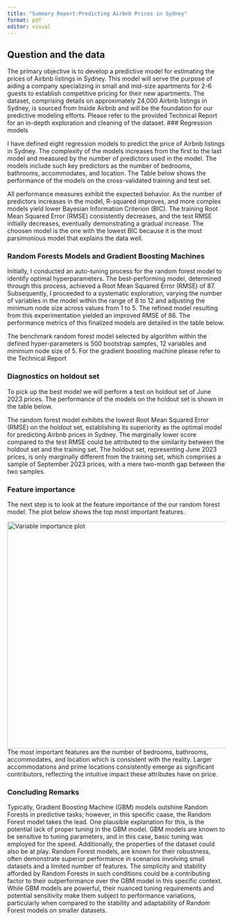 ```yaml
---
title: "Summary Report:Predicting Airbnb Prices in Sydney"
format: pdf
editor: visual
---
```


## Question and the data
The primary objective is to develop a predictive model for estimating the prices of Airbnb listings in Sydney. This model will serve the purpose of aiding a company specializing in small and mid-size apartments for 2-6 guests to establish competitive pricing for their new apartments. The dataset, comprising details on approximately 24,000 Airbnb listings in Sydney, is sourced from Inside Airbnb and will be the foundation for our predictive modeling efforts. Please refer to the provided Technical Report for an in-depth exploration and cleaning of the dataset.
### Regression models

I have defined eight regression models to predict the price of Airbnb listings in Sydney. The complexity of the models increases from the first to the last model and measured by the number of predictors used in the model. The models include such key predictors as the number of bedrooms, bathrooms, accommodates, and location. The Table below shows the performance of the models on the cross-validated training and test set.

```{=tex}
\begin{table}[ht]
\caption{Comparing model fit measures} 
\centering 
\begin{tabular}{lrrrrr}
  \toprule
Model & N predictors & R-squared & BIC & Training RMSE & Test RMSE \\ 
  \midrule
(1) & 1 & 0.28 & 181728 & 104.65 & 104.65 \\ 
  (2) & 6 & 0.37 & 179812 & 98.00 & 98.02 \\ 
  (3) & 50 & 0.45 & 178186 & 91.49 & 91.79 \\ 
  (4) & 53 & 0.45 & 178010 & 90.86 & 91.20 \\ 
  (5) & 232 & 0.49 & 178806 & 88.00 & 89.50 \\ 
  (6) & 241 & 0.49 & 178814 & 87.77 & 89.34 \\ 
  (7) & 255 & 0.50 & 178649 & 86.89 & 88.57 \\ 
  (8) & 336 & 0.51 & 179256 & 86.32 & 88.80 \\ 
   \bottomrule
\end{tabular}
\end{table}
```
All performance measures exhibit the expected behavior. As the number of predictors increases in the model, R-squared improves, and more complex models yield lower Bayesian Information Criterion (BIC). The training Root Mean Squared Error (RMSE) consistently decreases, and the test RMSE initially decreases, eventually demonstrating a gradual increase. The choosen model is the one with the lowest BIC because it is the most parsimonious model that explains the data well.

### Random Forests Models and Gradient Boosting Machines

Initially, I conducted an auto-tuning process for the random forest model to identify optimal hyperparameters. The best-performing model, determined through this process, achieved a Root Mean Squared Error (RMSE) of 87. Subsequently, I proceeded to a systematic exploration, varying the number of variables in the model within the range of 8 to 12 and adjusting the minimum node size across values from 1 to 5. The refined model resulting from this experimentation yielded an improved RMSE of 86. The performance metrics of this finalized models are detailed in the table below.

```{=tex}
\begin{table}[ht]
\caption{Random forest RMSE by tuning parameters}
\centering
\begin{tabular}[t]{r|r|r|r}
\hline
\multicolumn{1}{c|}{ } & \multicolumn{3}{c}{vars} \\
\cline{2-4}
nodes & 8 & 10 & 12\\
\hline
5 & 86.1 & 86.1 & 86.0\\
\hline
10 & 86.2 & 86.2 & 86.1\\
\hline
15 & 86.3 & 86.2 & 86.2\\
\hline
\end{tabular}
\end{table}
```
The benchmark random forest model selected by algorithm within the defined hyper-parameters is 500 bootstrap samples, 12 variables and minimum node size of 5. For the gradient boosting machine please refer to the Technical Report

### Diagnostics on holdout set

To pick up the best model we will perform a test on holdout set of June 2023 prices. The performance of the models on the holdout set is shown in the table below.

```{=tex}
\begin{table}[ht]
\caption{Predictive Performance of the models}
\centering
\begin{tabular}{lr}
\toprule
  & Holdout RMSE\\
\midrule
OLS & 90.3\\
Random forest & 73.8\\
GBM (basic tuning) & 82.3\\
\bottomrule
\end{tabular}
\end{table}
```

The random forest model exhibits the lowest Root Mean Squared Error (RMSE) on the holdout set, establishing its superiority as the optimal model for predicting Airbnb prices in Sydney. The marginally lower score compared to the test RMSE could be attributed to the similarity between the holdout set and the training set. The holdout set, representing June 2023 prices, is only marginally different from the training set, which comprises a sample of September 2023 prices, with a mere two-month gap between the two samples. 

### Feature importance

The next step is to look at the feature importance of the our random forest model. The plot below shows the top most important features.

![Variable importance plot](graphs/feature_import_plot.png){fig-align="center" width="523"}
The most important features are the number of bedrooms, bathrooms, accommodates, and location which is consistent with the reality. Larger accommodations and prime locations consistently emerge as significant contributors, reflecting the intuitive impact these attributes have on price.

### Concluding Remarks

Typically, Gradient Boosting Machine (GBM) models outshine Random Forests in predictive tasks; however, in this specific caase, the Random Forest model takes the lead. One plausible explanation for this, is the potential lack of proper tuning in the GBM model. GBM models are known to be sensitive to tuning parameters, and in this case, basic tuning was employed for the speed. Additionally, the properties of the dataset could also be at play. Random Forest models, are known for their robustness, often demonstrate superior performance in scenarios involving small datasets and a limited number of features. The simplicity and stability afforded by Random Forests in such conditions could be a contributing factor to their outperformance over the GBM model in this specific context. While GBM models are powerful, their nuanced tuning requirements and potential sensitivity make them subject to performance variations, particularly when compared to the stability and adaptability of Random Forest models on smaller datasets.

